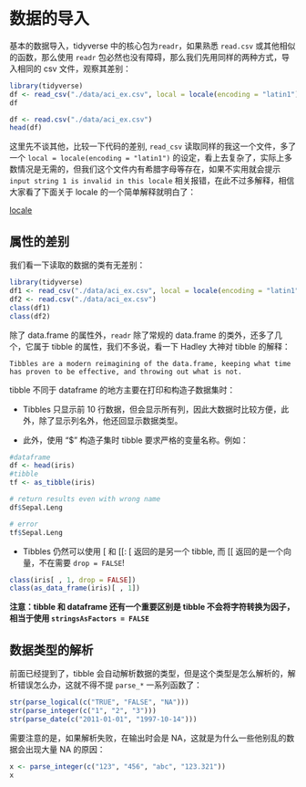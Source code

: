 # 数据的导入 {#readr}

基本的数据导入，tidyverse 中的核心包为`readr`，如果熟悉 `read.csv` 或其他相似的函数，那么使用 `readr` 包必然也没有障碍，那么我们先用同样的两种方式，导入相同的 csv 文件，观察其差别：

```r
library(tidyverse)
df <- read_csv("./data/aci_ex.csv", local = locale(encoding = "latin1"))
df
```


```r
df <- read.csv("./data/aci_ex.csv")
head(df)
```

这里先不谈其他，比较一下代码的差别, `read_csv` 读取同样的我这一个文件，多了一个 `local = locale(encoding = "latin1")` 的设定，看上去复杂了，实际上多数情况是无需的，但我们这个文件内有希腊字母等存在，如果不实用就会提示 `input string 1 is invalid in this locale` 相关报错，在此不过多解释，相信大家看了下面关于 locale 的一个简单解释就明白了：

[locale](https://docs.oracle.com/cd/E23824_01/html/E26033/glmbx.html)

## 属性的差别 {#attridiff}

我们看一下读取的数据的类有无差别：

```r
library(tidyverse)
df1 <- read_csv("./data/aci_ex.csv", local = locale(encoding = "latin1"))
df2 <- read.csv("./data/aci_ex.csv")
class(df1)
class(df2)
```

除了 data.frame 的属性外，`readr` 除了常规的 data.frame 的类外，还多了几个，它属于 tibble 的属性，我们不多说，看一下 Hadley 大神对 tibble 的解释：

```definition
Tibbles are a modern reimagining of the data.frame, keeping what time has proven to be effective, and throwing out what is not. 
```

tibble 不同于 dataframe 的地方主要在打印和构造子数据集时：

* Tibbles 只显示前 10 行数据，但会显示所有列，因此大数据时比较方便，此外，除了显示列名外，他还回显示数据类型。

* 此外，使用 "$" 构造子集时 tibble 要求严格的变量名称。例如：

```r
#dataframe
df <- head(iris)
#tibble
tf <- as_tibble(iris)

# return results even with wrong name
df$Sepal.Leng

# error
tf$Sepal.Leng
```

* Tibbles 仍然可以使用 [ 和 [[: [ 返回的是另一个 tibble, 而 [[ 返回的是一个向量，不在需要 `drop = FALSE`!

```r
class(iris[ , 1, drop = FALSE])
class(as_data_frame(iris)[ , 1])
```

**注意：tibble 和 dataframe 还有一个重要区别是 tibble 不会将字符转换为因子，相当于使用 `stringsAsFactors = FALSE`**

## 数据类型的解析 {#parse-str}

前面已经提到了，tibble 会自动解析数据的类型，但是这个类型是怎么解析的，解析错误怎么办，这就不得不提 `parse_*` 一系列函数了：

```r
str(parse_logical(c("TRUE", "FALSE", "NA")))
str(parse_integer(c("1", "2", "3")))
str(parse_date(c("2011-01-01", "1997-10-14")))
```

需要注意的是，如果解析失败，在输出时会是 NA，这就是为什么一些他别乱的数据会出现大量 NA 的原因：

```r
x <- parse_integer(c("123", "456", "abc", "123.321"))
x
```

